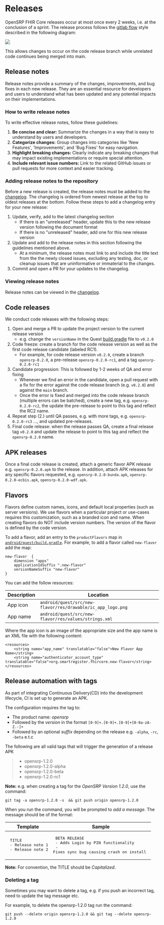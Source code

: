 # Releases

OpenSRP FHIR Core releases occur at most once every 2 weeks, i.e. at the conclusion of a sprint. The release process follows the [gitlab flow](https://docs.gitlab.com/ee/topics/gitlab_flow.html#release-branches-with-gitlab-flow) style described in the following diagram:

![](../assets/gitlabflow.png)

This allows changes to occur on the code release branch while unrelated code continues being merged into main.

## Release notes

Release notes provide a summary of the changes, improvements, and bug fixes in each new release. They are an essential resource for developers and users to understand what has been updated and any potential impacts on their implementations.

### How to write release notes

To write effective release notes, follow these guidelines:

1. **Be concise and clear:** Summarize the changes in a way that is easy to understand by users and developers.
2. **Categorize changes:** Group changes into categories like 'New Features', 'Improvements', and 'Bug Fixes' for easy navigation.
3. **Highlight breaking changes:** Clearly indicate any breaking changes that may impact existing implementations or require special attention.
4. **Include relevant issue numbers:** Link to the related GitHub issues or pull requests for more context and easier tracking.

### Adding release notes to the repository

Before a new release is created, the release notes must be added to the [changelog](https://github.com/opensrp/fhircore/blob/main/CHANGELOG.md). The changelog is ordered from newest release at the top to oldest releases at the bottom. Follow these steps to add a changelog entry for your new release:

1. Update, verify, add to the latest changelog section
    * If there is an "unreleased" header, update this to the new release version following the document format
    * If there is no "unreleased" header, add one for this new release version
2. Update and add to the release notes in this section following the guidelines mentioned above.
    * At a minimum, the release notes must link to and include the title text from the the newly closed issues, excluding any testing, doc, or cleanup issues that are uninformative or immaterial to the changes.
3. Commit and open a PR for your updates to the changelog.

### Viewing release notes

Release notes can be viewed in the [changelog](https://github.com/opensrp/fhircore/blob/main/CHANGELOG.md).

## Code releases

We conduct code releases with the following steps:

1. Open and merge a PR to update the project version to the current release version
    * e.g. change the `versionName` in the Quest [build.gradle](https://github.com/opensrp/fhircore/blob/main/android/quest/build.gradle#L28) file to `v0.2.0`
1. Code freeze: create a branch for the code release version as well as the first code release candidate (labeled RC1).
    * For example, for code release version `v0.2.0`, create a branch `opensrp-0.2.0`, a pre-release `opensrp-0.2.0-rc1`, and a tag `opensrp-0.2.0-rc1`
1. Candidate progression: This is followed by 1-2 weeks of QA and error fixing
    * Whenever we find an error in the candidate, open a pull request with a fix for the error against the code release branch (e.g.  `v0.2.0`) and against the `main` branch.
    * Once the error is fixed and merged into the code release branch (multiple errors can be batched), create a new tag, e.g. `opensrp-0.2.0-rc2`, the update the pre-release to point to this tag and reflect the RC2 name.
1. Repeat step (2.) until QA passes, e.g. with more tags, e.g. `opensrp-0.2.0-rc3` ..., and updated pre-releases.
1. Final code release: when the release passes QA, create a final release tag `v0.2.0` and update the release to point to this tag and reflect the `opensrp-0.2.0` name.

## APK releases

Once a final code release is created, attach a generic flavor APK release e.g. `opensrp-0.2.0.apk` to the release. In addition, attach APK releases for any specific flavors requested, e.g. `opensrp-0.2.0-bunda.apk`, `opensrp-0.2.0-ecbis.apk`, `opensrp-0.2.0-wdf.apk`.

## Flavors

Flavors define custom names, icons, and default local properties (such as server versions). We use flavors when a particular project or use-cases requires this customization, such as a branded icon and name. When creating flavors do NOT include version numbers. The version of the flavor is defined by the code version.

To add a flavor, add an entry to the `productFlavors` map in [`android/quest/build.gradle`](https://github.com/opensrp/fhircore/blob/main/android/quest/build.gradle). For example, to add a flavor called `new-flavor` add the map:

```
new-flavor  {
    dimension "apps"
    applicationIdSuffix ".new-flavor"
    versionNameSuffix "new-flavor"
}
```

You can add the follow resources:

Description|Location
---|---
App icon|`android/quest/src/new-flavor/res/drawable/ic_app_logo.png`
App name|`android/quest/src/new-flavor/res/values/strings.xml`

Where the app icon is an image of the appropriate size and the app name is an XML file with the following content:

```
<resources>
    <string name="app_name" translatable="false">New Flavor App Name</string>
    <string name="authenticator_account_type" translatable="false">org.smartregister.fhircore.new-flavor</string>
</resources>
```

## Release automation with tags

As part of integrating Continuous Delivery(CD) into the development lifecycle, CI is set up to generate an APK.

The configuration requires the tag to:
* The product name: _opensrp_
* Followed by the _version_ in the format `[0-9]+.[0-9]+.[0-9]+[0-9a-zA-Z.-]+`
* Followed by an optional _suffix_ depending on the release e.g. `-alpha`, `-rc`, `-beta` e.t.c

The following are all valid tags that will trigger the generation of a release APK
> - opensrp-1.2.0
> - opensrp-1.2.0-alpha
> - opensrp-1.2.0-beta
> - opensrp-1.2.0-rc1

**Note:** e.g. when creating a tag for the _OpenSRP Version 1.2.0_, use the command:

```
git tag -a opensrp-1.2.0 -s  && git push origin opensrp-1.2.0
```

When you run the command, you will be prompted to _add a message_. The message should be of the format:

| Template                                                       | Sample                                                                                                            |
|----------------------------------------------------------------|-------------------------------------------------------------------------------------------------------------------|
| <pre> TITLE <br/> - Release note 1<br/> - Release note 2</pre> | <pre> BETA RELEASE <br/> - Adds Login by PIN functionality <br/> - Fixes sync bug causing crash on install </pre> |

**Note:** For convention, the TITLE should be _Capitalized_.

### Deleting a tag
Sometimes you may want to delete a tag, e.g. if you push an incorrect tag, need to update the tag message etc.

For example, to delete the opensrp-1.2.0 tag run the command:

```
git push --delete origin opensrp-1.2.0 && git tag --delete opensrp-1.2.0
```
